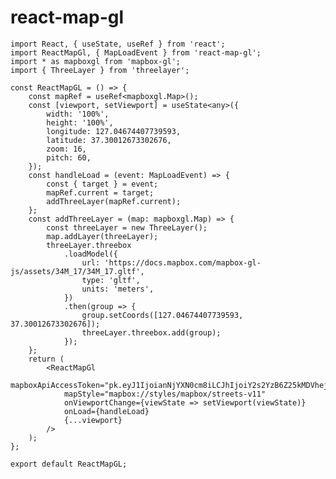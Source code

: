 # react-map-gl


<Seo title="react-map-gl" path="/examples/react-map-gl" />
<ReactMapGL />

```tsx
import React, { useState, useRef } from 'react';
import ReactMapGl, { MapLoadEvent } from 'react-map-gl';
import * as mapboxgl from 'mapbox-gl';
import { ThreeLayer } from 'threelayer';

const ReactMapGL = () => {
	const mapRef = useRef<mapboxgl.Map>();
	const [viewport, setViewport] = useState<any>({
		width: '100%',
		height: '100%',
		longitude: 127.04674407739593,
		latitude: 37.30012673302676,
		zoom: 16,
		pitch: 60,
	});
	const handleLoad = (event: MapLoadEvent) => {
		const { target } = event;
		mapRef.current = target;
		addThreeLayer(mapRef.current);
	};
	const addThreeLayer = (map: mapboxgl.Map) => {
		const threeLayer = new ThreeLayer();
		map.addLayer(threeLayer);
		threeLayer.threebox
			.loadModel({
				url: 'https://docs.mapbox.com/mapbox-gl-js/assets/34M_17/34M_17.gltf',
				type: 'gltf',
				units: 'meters',
			})
			.then(group => {
				group.setCoords([127.04674407739593, 37.30012673302676]);
				threeLayer.threebox.add(group);
			});
	};
	return (
		<ReactMapGl
			mapboxApiAccessToken="pk.eyJ1IjoianNjYXN0cm8iLCJhIjoiY2s2YzB6Z25kMDVhejNrbXNpcmtjNGtpbiJ9.28ynPf1Y5Q8EyB_moOHylw"
			mapStyle="mapbox://styles/mapbox/streets-v11"
			onViewportChange={viewState => setViewport(viewState)}
			onLoad={handleLoad}
			{...viewport}
		/>
	);
};

export default ReactMapGL;
```
